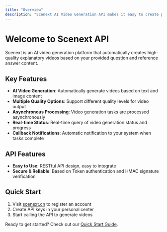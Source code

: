 ```yaml
---
title: "Overview"
description: "Scenext AI Video Generation API makes it easy to create professional video content"
---
```


# Welcome to Scenext API

Scenext is an AI video generation platform that automatically creates high-quality explanatory videos based on your provided question and reference answer content.

## Key Features

- **AI Video Generation**: Automatically generate videos based on text and image content
- **Multiple Quality Options**: Support different quality levels for video output
- **Asynchronous Processing**: Video generation tasks are processed asynchronously
- **Real-time Status**: Real-time query of video generation status and progress
- **Callback Notifications**: Automatic notification to your system when tasks complete

## API Features

- **Easy to Use**: RESTful API design, easy to integrate
- **Secure & Reliable**: Based on Token authentication and HMAC signature verification

## Quick Start

1. Visit [scenext.cn](https://scenext.cn) to register an account
2. Create API keys in your personal center
3. Start calling the API to generate videos

Ready to get started? Check out our [Quick Start Guide](/en/quickstart).
